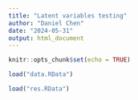 ```yaml
---
title: "Latent variables testing"
author: "Daniel Chen"
date: "2024-05-31"
output: html_document
---
```


```r
knitr::opts_chunk$set(echo = TRUE)
```

```r
load("data.RData")
```

```r
load("res.RData")
```
```r

```

